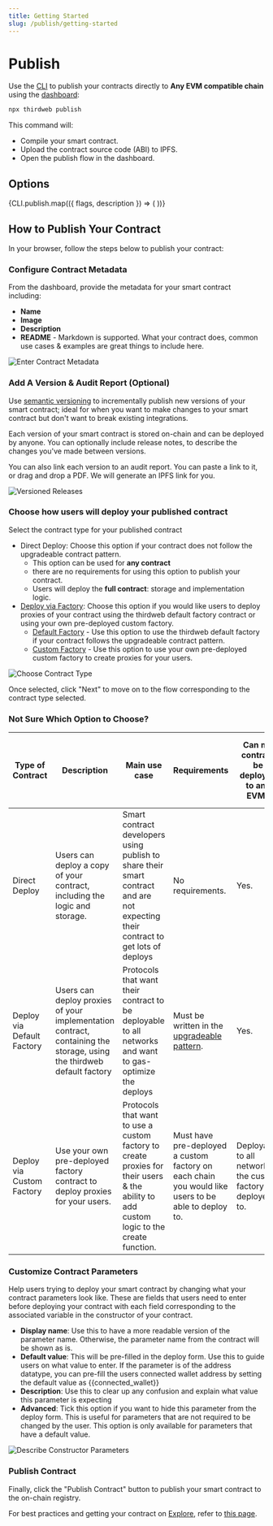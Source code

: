 ```yaml
---
title: Getting Started
slug: /publish/getting-started
---
```



# Publish

Use the [CLI](/cli) to publish your contracts directly to **Any EVM compatible chain** using the [dashboard](/dashboard):

```bash
npx thirdweb publish
```

This command will:

- Compile your smart contract.
- Upload the contract source code (ABI) to IPFS.
- Open the publish flow in the dashboard.

## Options

<div>
  {CLI.publish.map(({ flags, description }) => (
    <CLIOptions flags={flags} description={description} />
  ))}
</div>

## How to Publish Your Contract

In your browser, follow the steps below to publish your contract:

### Configure Contract Metadata

From the dashboard, provide the metadata for your smart contract including:

- **Name**
- **Image**
- **Description**
- **README** - Markdown is supported. What your contract does, common use cases & examples are great things to include here.

![Enter Contract Metadata](/assets/publish/publish-your-contract.png)

### Add A Version & Audit Report (Optional)

Use [semantic versioning](https://semver.org/) to incrementally publish new versions of your smart contract;
ideal for when you want to make changes to your smart contract but don't want to break existing integrations.

Each version of your smart contract is stored on-chain and can be deployed by anyone. You
can optionally include release notes, to describe the changes you've made between versions.

You can also link each version to an audit report. You can paste a link to it, or drag and drop a PDF. We will generate an IPFS link for you.

![Versioned Releases](/assets/publish/version-and-audit.png)

### Choose how users will deploy your published contract

Select the contract type for your published contract

- Direct Deploy: Choose this option if your contract does not follow the upgradeable contract pattern.
  - This option can be used for **any contract**
  - there are no requirements for using this option to publish your contract. 
  - Users will deploy the **full contract**: storage and implementation logic.
- [Deploy via Factory](/publish/deploy-via-factory): Choose this option if you would like users to deploy proxies of your contract using the thirdweb default factory contract or using your own pre-deployed custom factory.
  - [Default Factory](/publish/deploy-via-factory#default-factory) - Use this option to use the thirdweb default factory if your contract follows the upgradeable contract pattern.
  - [Custom Factory](/publish/deploy-via-factory#custom-factory) - Use this option to use your own pre-deployed custom factory to create proxies for your users.

![Choose Contract Type](/assets/publish/choose-contract-type.png)

Once selected, click "Next" to move on to the flow corresponding to the contract type selected.

### Not Sure Which Option to Choose?

| Type of Contract | Description | Main use case | Requirements  | Can my contract be deployed to any EVM? |  Can your contract be featured on Explore? |
|------------------|-------------|---------------|---------------|------------------------------------------|-------------------------------------------|
| Direct Deploy | Users can deploy a copy of your contract, including the logic and storage. | Smart contract developers using publish to share their smart contract and are not expecting their contract to get lots of deploys | No requirements. | Yes. | No. |
| Deploy via Default Factory | Users can deploy proxies of your implementation contract, containing the storage, using the thirdweb default factory | Protocols that want their contract to be deployable to all networks and want to gas-optimize the deploys | Must be written in the [upgradeable pattern](https://docs.openzeppelin.com/upgrades-plugins/1.x/writing-upgradeable). | Yes. | Yes. |
| Deploy via Custom Factory | Use your own pre-deployed factory contract to deploy proxies for your users. | Protocols that want to use a custom factory to create proxies for their users & the ability to add custom logic to the create function.| Must have pre-deployed a custom factory on each chain you would like users to be able to deploy to. | Deployable to all networks the custom factory is deployed to. | Yes. |

### Customize Contract Parameters

Help users trying to deploy your smart contract by changing what your contract parameters look like. These are fields that users need to enter before deploying your contract with each field corresponding to the associated variable in the constructor of your contract.

- **Display name**: Use this to have a more readable version of the parameter name. Otherwise, the parameter name from the contract will be shown as is.
- **Default value**: This will be pre-filled in the deploy form. Use this to guide users on what value to enter. If the parameter is of the address datatype, you can pre-fill the users connected wallet address by setting the default value as {{connected_wallet}}
- **Description**: Use this to clear up any confusion and explain what value this parameter is expecting
- **Advanced**: Tick this option if you want to hide this parameter from the deploy form. This is useful for parameters that are not required to be changed by the user. This option is only available for parameters that have a default value.

![Describe Constructor Parameters](/assets/publish/contract-parameters.png)

### Publish Contract

Finally, click the "Publish Contract" button to publish your smart contract to the on-chain registry.

For best practices and getting your contract on [Explore](https://thirdweb.com/explore), refer to [this page](https://portal.thirdweb.com/publish/get-featured-on-explore).
